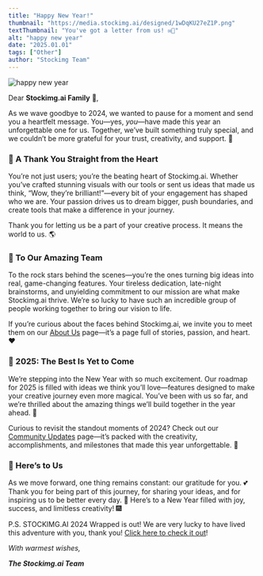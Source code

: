 ```yaml
---
title: "Happy New Year!"
thumbnail: "https://media.stockimg.ai/designed/1wDqKU27eZ1P.png"
textThumbnail: "You've got a letter from us! ✉️👀"
alt: "happy new year"
date: "2025.01.01"
tags: ["Other"]
author: "Stockimg Team"
---
```


![happy new year](https://media.stockimg.ai/designed/1wDqKU27eZ1P.png)  

Dear **Stockimg.ai Family** 💖,

As we wave goodbye to 2024, we wanted to pause for a moment and send you a heartfelt message. You—yes, *you*—have made this year an unforgettable one for us. Together, we’ve built something truly special, and we couldn’t be more grateful for your trust, creativity, and support. 🙌  

### 💌 A Thank You Straight from the Heart

You’re not just users; you’re the beating heart of Stockimg.ai. Whether you’ve crafted stunning visuals with our tools or sent us ideas that made us think, “Wow, they’re brilliant!”—every bit of your engagement has shaped who we are. Your passion drives us to dream bigger, push boundaries, and create tools that make a difference in your journey.

Thank you for letting us be a part of your creative process. It means the world to us. 🌎  

### 👏 To Our Amazing Team

To the rock stars behind the scenes—you’re the ones turning big ideas into real, game-changing features. Your tireless dedication, late-night brainstorms, and unyielding commitment to our mission are what make Stockimg.ai thrive. We’re so lucky to have such an incredible group of people working together to bring our vision to life.

If you’re curious about the faces behind Stockimg.ai, we invite you to meet them on our [About Us](https://stockimg.ai/about-us) page—it’s a page full of stories, passion, and heart. ❤️  

### 🌟 2025: The Best Is Yet to Come

We’re stepping into the New Year with so much excitement. Our roadmap for 2025 is filled with ideas we think you’ll love—features designed to make your creative journey even more magical. You’ve been with us so far, and we’re thrilled about the amazing things we’ll build together in the year ahead. 🌱  

Curious to revisit the standout moments of 2024? Check out our [Community Updates](https://stockimg.ai/community-updates) page—it’s packed with the creativity, accomplishments, and milestones that made this year unforgettable. 🎉

### 🥂 Here’s to Us

As we move forward, one thing remains constant: our gratitude for you. 💕 Thank you for being part of this journey, for sharing your ideas, and for inspiring us to be better every day. 🌟 Here’s to a New Year filled with joy, success, and limitless creativity! 🎆  

P.S. STOCKIMG.AI 2024 Wrapped is out! We are very lucky to have lived this adventure with you, thank you! [Click here to check it out](https://www.linkedin.com/posts/bugrahan-zeki-kadak_stockimgai-2024-wrapped-activity-7279845213928382465-LskP)!

*With warmest wishes,*

***The Stockimg.ai Team*** 